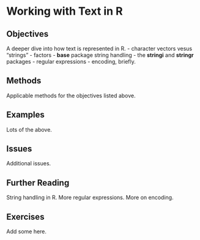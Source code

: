 # Working with Text in R {#rstrings}

## Objectives

A deeper dive into how text is represented in R.
- character vectors vesus "strings"
- factors
- **base** package string handling 
- the **stringi** and **stringr** packages
- regular expressions
- encoding, briefly.

## Methods

Applicable methods for the objectives listed above.

## Examples

Lots of the above.

## Issues

Additional issues.

## Further Reading

String handling in R.  More regular expressions.  More on encoding.

## Exercises

Add some here.
